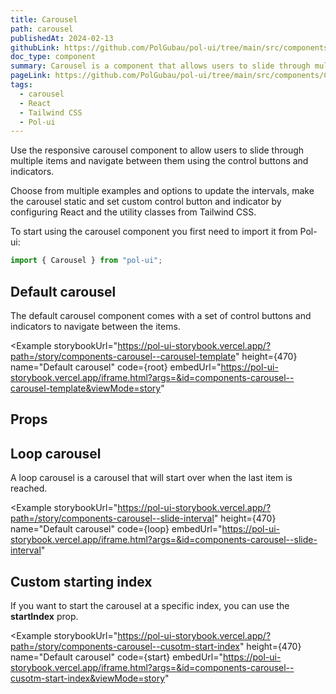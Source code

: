 ```yaml
---
title: Carousel
path: carousel
publishedAt: 2024-02-13
githubLink: https://github.com/PolGubau/pol-ui/tree/main/src/components/Carousel
doc_type: component
summary: Carousel is a component that allows users to slide through multiple items and navigate between them using the control buttons and indicators.
pageLink: https://github.com/PolGubau/pol-ui/tree/main/src/components/Carousel
tags:
  - carousel
  - React
  - Tailwind CSS
  - Pol-ui
---
```





Use the responsive carousel component to allow users to slide through multiple items and navigate between them using the control buttons and indicators.

Choose from multiple examples and options to update the intervals, make the carousel static and set custom control button and indicator by configuring React and the utility classes from Tailwind CSS.

To start using the carousel component you first need to import it from Pol-ui:

```jsx
import { Carousel } from "pol-ui";
```

## Default carousel

The default carousel component comes with a set of control buttons and indicators to navigate between the items.

<Example
  storybookUrl="https://pol-ui-storybook.vercel.app/?path=/story/components-carousel--carousel-template"
  height={470}
  name="Default carousel"
  code={root}
  embedUrl="https://pol-ui-storybook.vercel.app/iframe.html?args=&id=components-carousel--carousel-template&viewMode=story"
>
  <RootCode />
</Example>

## Props

## Loop carousel

A loop carousel is a carousel that will start over when the last item is reached.

<Example
  storybookUrl="https://pol-ui-storybook.vercel.app/?path=/story/components-carousel--slide-interval"
  height={470}
  name="Default carousel"
  code={loop}
  embedUrl="https://pol-ui-storybook.vercel.app/iframe.html?args=&id=components-carousel--slide-interval"
>
  <LoopCode />
</Example>

## Custom starting index

If you want to start the carousel at a specific index, you can use the **startIndex** prop.

<Example
  storybookUrl="https://pol-ui-storybook.vercel.app/?path=/story/components-carousel--cusotm-start-index"
  height={470}
  name="Default carousel"
  code={start}
  embedUrl="https://pol-ui-storybook.vercel.app/iframe.html?args=&id=components-carousel--cusotm-start-index&viewMode=story"
>
  <StartCode />
</Example>
